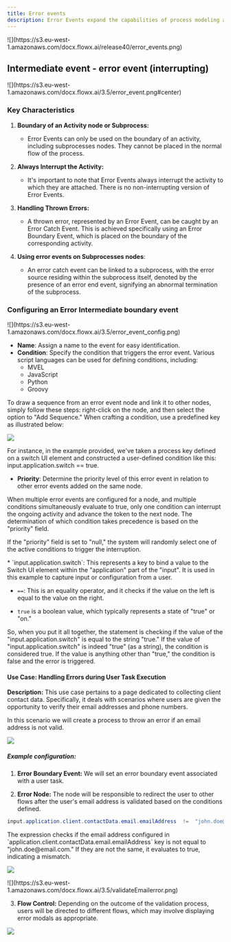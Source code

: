 ```yaml
---
title: Error events
description: Error Events expand the capabilities of process modeling and error handling within BPMN processing. These Error Event nodes enhance the BPMN standard and offer improved control over error management.
---
```


<Frame>
![](https://s3.eu-west-1.amazonaws.com/docx.flowx.ai/release40/error_events.png)
</Frame>

## Intermediate event - error event (interrupting)

<Frame>
![](https://s3.eu-west-1.amazonaws.com/docx.flowx.ai/3.5/error_event.png#center)
</Frame>


### Key Characteristics

1. **Boundary of an Activity node or Subprocess:**
   - Error Events can only be used on the boundary of an activity, including subprocesses nodes. They cannot be placed in the normal flow of the process.

2. **Always Interrupt the Activity:**
   - It's important to note that Error Events always interrupt the activity to which they are attached. There is no non-interrupting version of Error Events.

3. **Handling Thrown Errors:**
   - A thrown error, represented by an Error Event, can be caught by an Error Catch Event. This is achieved specifically using an Error Boundary Event, which is placed on the boundary of the corresponding activity.

4. **Using error events on Subprocesses nodes**:
    - An error catch event can be linked to a subprocess, with the error source residing within the subprocess itself, denoted by the presence of an error end event, signifying an abnormal termination of the subprocess.


### Configuring an Error Intermediate boundary event

<Frame>
![](https://s3.eu-west-1.amazonaws.com/docx.flowx.ai/3.5/error_event_config.png)
</Frame>

* **Name**: Assign a name to the event for easy identification.
* **Condition**: Specify the condition that triggers the error event. Various script languages can be used for defining conditions, including:
    - MVEL
    - JavaScript
    - Python
    - Groovy


<Info>
To draw a sequence from an error event node and link it to other nodes, simply follow these steps: right-click on the node, and then select the option to "Add Sequence."
</Info>

<Info>
When crafting a condition, use a predefined key as illustrated below:

![](https://s3.eu-west-1.amazonaws.com/docx.flowx.ai/3.5/error_events_key.gif)

For instance, in the example provided, we've taken a process key defined on a switch UI element and constructed a user-defined condition like this: input.application.switch == true.
</Info>

* **Priority**: Determine the priority level of this error event in relation to other error events added on the same node.

When multiple error events are configured for a node, and multiple conditions simultaneously evaluate to true, only one condition can interrupt the ongoing activity and advance the token to the next node. The determination of which condition takes precedence is based on the "priority" field.

If the "priority" field is set to "null," the system will randomly select one of the active conditions to trigger the interruption.

<Info>
* `input.application.switch`: This represents a key to bind a value to the Switch UI element within the "application" part of the "input". It is used in this example to capture input or configuration from a user.

* `==`: This is an equality operator, and it checks if the value on the left is equal to the value on the right.

* `true` is a boolean value, which typically represents a state of "true" or "on."

So, when you put it all together, the statement is checking if the value of the "input.application.switch" is equal to the string "true." If the value of "input.application.switch" is indeed "true" (as a string), the condition is considered true. If the value is anything other than "true," the condition is false and the error is triggered.
</Info>

#### Use Case: Handling Errors during User Task Execution

**Description:** This use case pertains to a page dedicated to collecting client contact data. Specifically, it deals with scenarios where users are given the opportunity to verify their email addresses and phone numbers.

<Check>
In this scenario we will create a process to throw an error if an email address is not valid.
</Check>

![](https://s3.eu-west-1.amazonaws.com/docx.flowx.ai/3.5/error_ev_task.png)

##### Example configuration:

1. **Error Boundary Event:** We will set an error boundary event associated with a user task.

2. **Error Node:** The node will be responsible to redirect the user to other flows after the user's email address is validated based on the conditions defined.

```java
input.application.client.contactData.email.emailAddress  !=  "john.doe@email.com"
```
<Info>
The expression checks if the email address configured in `application.client.contactData.email.emailAddress` key is not equal to "john.doe@email.com." If they are not the same, it evaluates to true, indicating a mismatch.

![](https://s3.eu-west-1.amazonaws.com/docx.flowx.ai/3.5/error_key.png)

</Info>

<Frame>
![](https://s3.eu-west-1.amazonaws.com/docx.flowx.ai/3.5/validateEmailerror.png)
</Frame>

3. **Flow Control:** Depending on the outcome of the validation process, users will be directed to different flows, which may involve displaying error modals as appropriate.

![](https://s3.eu-west-1.amazonaws.com/docx.flowx.ai/3.5/error_email.gif)

